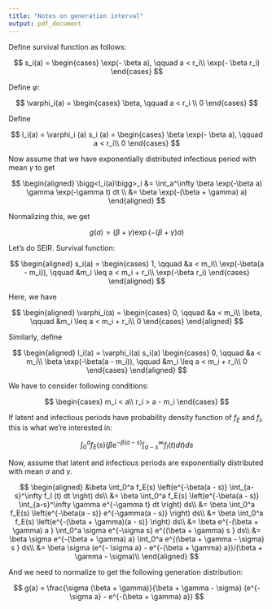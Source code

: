 ```yaml
---
title: "Notes on generation interval"
output: pdf_document
---
```


Define survival function as follows:

$$
s_i(a) = \begin{cases}
\exp(- \beta a), \qquad a < r_i\\
\exp(- \beta r_i)
\end{cases}
$$

Define $\varphi$:

$$
\varphi_i(a) = \begin{cases}
\beta, \qquad a < r_i \\
0
\end{cases}
$$

Define

$$
l_i(a) = \varphi_i (a) s_i (a) = \begin{cases}
\beta \exp(- \beta a), \qquad a < r_i\\
0
\end{cases}
$$

Now assume that we have exponentially distributed infectious period with mean $\gamma$ to get

$$
\begin{aligned}
\bigg<l_i(a)\bigg>_i &= \int_a^\infty \beta \exp(-\beta a) \gamma \exp(-\gamma t) dt \\
&= \beta \exp(-(\beta + \gamma) a)
\end{aligned}
$$

Normalizing this, we get 

$$
g(a) = (\beta + \gamma) \exp(- (\beta + \gamma) a)
$$

Let's do SEIR. Survival function:

$$
\begin{aligned}
s_i(a) = \begin{cases}
1, \qquad &a < m_i\\
\exp(-\beta(a - m_i)), \qquad &m_i \leq a < m_i + r_i\\
\exp(-\beta r_i)
\end{cases}
\end{aligned}
$$

Here, we have

$$
\begin{aligned}
\varphi_i(a) = \begin{cases}
0, \qquad &a < m_i\\
\beta, \qquad &m_i \leq a < m_i + r_i\\
0
\end{cases}
\end{aligned}
$$

Similarly, define

$$
\begin{aligned}
l_i(a) = \varphi_i(a) s_i(a) \begin{cases}
0, \qquad &a < m_i\\
\beta \exp(-\beta(a - m_i)), \qquad &m_i \leq a < m_i + r_i\\
0
\end{cases}
\end{aligned}
$$

We have to consider following conditions:

$$
\begin{cases}
m_i < a\\
r_i > a - m_i
\end{cases}
$$

If latent and infectious periods have probability density function of $f_E$ and $f_I$, this is what we're interested in:

$$
\int_0^a f_E(s) \left(\beta e^{-\beta(a - s)} \int_{a-s}^\infty f_I (t) dt \right) ds
$$

Now, assume that latent and infectious periods are exponentially distributed with mean $\sigma$ and $\gamma$.

$$
\begin{aligned}
&\beta \int_0^a f_E(s) \left(e^{-\beta(a - s)} \int_{a-s}^\infty f_I (t) dt \right) ds\\
&= \beta \int_0^a f_E(s) \left(e^{-\beta(a - s)} \int_{a-s}^\infty \gamma e^{-\gamma t} dt \right) ds\\
&= \beta \int_0^a f_E(s) \left(e^{-\beta(a - s)} e^{-\gamma(a - s)} \right) ds\\
&= \beta \int_0^a f_E(s) \left(e^{-(\beta + \gamma)(a - s)} \right) ds\\
&= \beta e^{-(\beta + \gamma) a } \int_0^a \sigma e^{-\sigma s} e^{(\beta + \gamma) s } ds\\
&= \beta \sigma e^{-(\beta + \gamma) a} \int_0^a  e^{(\beta + \gamma - \sigma) s } ds\\
&= \beta \sigma (e^{- \sigma a} - e^{-(\beta + \gamma) a})/(\beta + \gamma - \sigma)\\
\end{aligned}
$$

And we need to normalize to get the following generation distribution:

$$
g(a) = \frac{\sigma (\beta + \gamma)}{\beta + \gamma - \sigma} (e^{- \sigma a} - e^{-(\beta + \gamma) a})
$$
